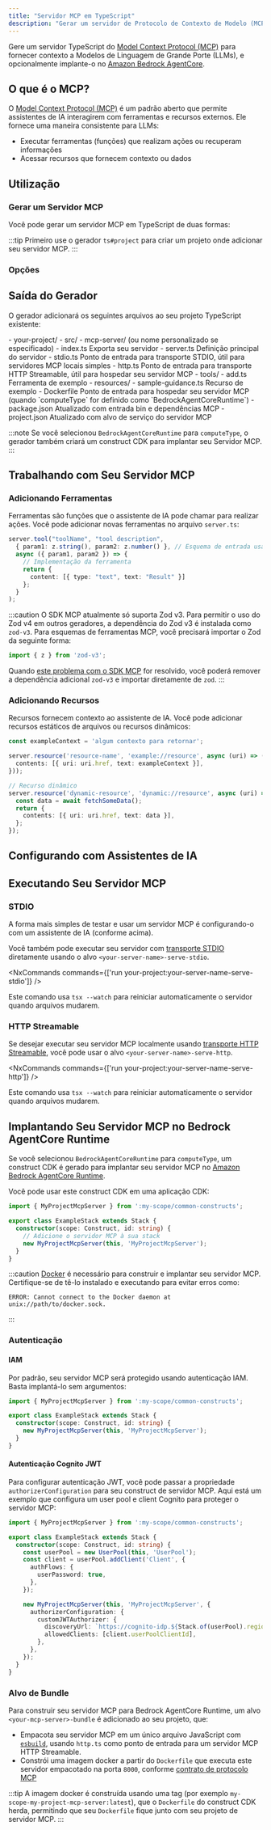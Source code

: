 ```yaml
---
title: "Servidor MCP em TypeScript"
description: "Gerar um servidor de Protocolo de Contexto de Modelo (MCP) em TypeScript para fornecer contexto a Modelos de Linguagem de Grande Escala"
---
```





Gere um servidor TypeScript do [Model Context Protocol (MCP)](https://modelcontextprotocol.io/) para fornecer contexto a Modelos de Linguagem de Grande Porte (LLMs), e opcionalmente implante-o no [Amazon Bedrock AgentCore](https://docs.aws.amazon.com/bedrock-agentcore/latest/devguide/).

## O que é o MCP?

O [Model Context Protocol (MCP)](https://modelcontextprotocol.io/) é um padrão aberto que permite assistentes de IA interagirem com ferramentas e recursos externos. Ele fornece uma maneira consistente para LLMs:

- Executar ferramentas (funções) que realizam ações ou recuperam informações
- Acessar recursos que fornecem contexto ou dados

## Utilização

### Gerar um Servidor MCP

Você pode gerar um servidor MCP em TypeScript de duas formas:

<RunGenerator generator="ts#mcp-server" />

:::tip
Primeiro use o gerador <Link path="/guides/typescript-project">`ts#project`</Link> para criar um projeto onde adicionar seu servidor MCP.
:::

### Opções

<GeneratorParameters generator="ts#mcp-server" />

## Saída do Gerador

O gerador adicionará os seguintes arquivos ao seu projeto TypeScript existente:

<FileTree>
  - your-project/
    - src/
      - mcp-server/ (ou nome personalizado se especificado)
        - index.ts Exporta seu servidor
        - server.ts Definição principal do servidor
        - stdio.ts Ponto de entrada para transporte STDIO, útil para servidores MCP locais simples
        - http.ts Ponto de entrada para transporte HTTP Streamable, útil para hospedar seu servidor MCP
        - tools/
          - add.ts Ferramenta de exemplo
        - resources/
          - sample-guidance.ts Recurso de exemplo
        - Dockerfile Ponto de entrada para hospedar seu servidor MCP (quando `computeType` for definido como `BedrockAgentCoreRuntime`)
    - package.json Atualizado com entrada bin e dependências MCP
    - project.json Atualizado com alvo de serviço do servidor MCP
</FileTree>

:::note
Se você selecionou `BedrockAgentCoreRuntime` para `computeType`, o gerador também criará um construct CDK para implantar seu Servidor MCP.
:::

## Trabalhando com Seu Servidor MCP

### Adicionando Ferramentas

Ferramentas são funções que o assistente de IA pode chamar para realizar ações. Você pode adicionar novas ferramentas no arquivo `server.ts`:

```typescript
server.tool("toolName", "tool description",
  { param1: z.string(), param2: z.number() }, // Esquema de entrada usando Zod
  async ({ param1, param2 }) => {
    // Implementação da ferramenta
    return {
      content: [{ type: "text", text: "Result" }]
    };
  }
);
```

:::caution
O SDK MCP atualmente só suporta Zod v3. Para permitir o uso do Zod v4 em outros geradores, a dependência do Zod v3 é instalada como `zod-v3`. Para esquemas de ferramentas MCP, você precisará importar o Zod da seguinte forma:

```ts
import { z } from 'zod-v3';
```

Quando [este problema com o SDK MCP](https://github.com/modelcontextprotocol/typescript-sdk/issues/164) for resolvido, você poderá remover a dependência adicional `zod-v3` e importar diretamente de `zod`.
:::

### Adicionando Recursos

Recursos fornecem contexto ao assistente de IA. Você pode adicionar recursos estáticos de arquivos ou recursos dinâmicos:

```typescript
const exampleContext = 'algum contexto para retornar';

server.resource('resource-name', 'example://resource', async (uri) => ({
  contents: [{ uri: uri.href, text: exampleContext }],
}));

// Recurso dinâmico
server.resource('dynamic-resource', 'dynamic://resource', async (uri) => {
  const data = await fetchSomeData();
  return {
    contents: [{ uri: uri.href, text: data }],
  };
});
```

## Configurando com Assistentes de IA

<Snippet name="mcp/configuration" parentHeading="Configurando com Assistentes de IA" />

## Executando Seu Servidor MCP

### STDIO

A forma mais simples de testar e usar um servidor MCP é configurando-o com um assistente de IA (conforme acima).

Você também pode executar seu servidor com [transporte STDIO](https://modelcontextprotocol.io/docs/concepts/transports#standard-input%2Foutput-stdio) diretamente usando o alvo `<your-server-name>-serve-stdio`.

<NxCommands commands={['run your-project:your-server-name-serve-stdio']} />

Este comando usa `tsx --watch` para reiniciar automaticamente o servidor quando arquivos mudarem.

### HTTP Streamable

Se desejar executar seu servidor MCP localmente usando [transporte HTTP Streamable](https://modelcontextprotocol.io/docs/concepts/transports#streamable-http), você pode usar o alvo `<your-server-name>-serve-http`.

<NxCommands commands={['run your-project:your-server-name-serve-http']} />

Este comando usa `tsx --watch` para reiniciar automaticamente o servidor quando arquivos mudarem.

## Implantando Seu Servidor MCP no Bedrock AgentCore Runtime

Se você selecionou `BedrockAgentCoreRuntime` para `computeType`, um construct CDK é gerado para implantar seu servidor MCP no [Amazon Bedrock AgentCore Runtime](https://docs.aws.amazon.com/bedrock-agentcore/latest/devguide/agents-tools-runtime.html).

Você pode usar este construct CDK em uma aplicação CDK:

```ts {6}
import { MyProjectMcpServer } from ':my-scope/common-constructs';

export class ExampleStack extends Stack {
  constructor(scope: Construct, id: string) {
    // Adicione o servidor MCP à sua stack
    new MyProjectMcpServer(this, 'MyProjectMcpServer');
  }
}
```

:::caution
[Docker](https://www.docker.com/) é necessário para construir e implantar seu servidor MCP. Certifique-se de tê-lo instalado e executando para evitar erros como:

```
ERROR: Cannot connect to the Docker daemon at unix://path/to/docker.sock.
```
:::

### Autenticação

#### IAM

Por padrão, seu servidor MCP será protegido usando autenticação IAM. Basta implantá-lo sem argumentos:

```ts {5}
import { MyProjectMcpServer } from ':my-scope/common-constructs';

export class ExampleStack extends Stack {
  constructor(scope: Construct, id: string) {
    new MyProjectMcpServer(this, 'MyProjectMcpServer');
  }
}
```

#### Autenticação Cognito JWT

Para configurar autenticação JWT, você pode passar a propriedade `authorizerConfiguration` para seu construct de servidor MCP. Aqui está um exemplo que configura um user pool e client Cognito para proteger o servidor MCP:

```ts {14-17}
import { MyProjectMcpServer } from ':my-scope/common-constructs';

export class ExampleStack extends Stack {
  constructor(scope: Construct, id: string) {
    const userPool = new UserPool(this, 'UserPool');
    const client = userPool.addClient('Client', {
      authFlows: {
        userPassword: true,
      },
    });

    new MyProjectMcpServer(this, 'MyProjectMcpServer', {
      authorizerConfiguration: {
        customJWTAuthorizer: {
          discoveryUrl: `https://cognito-idp.${Stack.of(userPool).region}.amazonaws.com/${userPool.userPoolId}/.well-known/openid-configuration`,
          allowedClients: [client.userPoolClientId],
        },
      },
    });
  }
}
```

### Alvo de Bundle

Para construir seu servidor MCP para Bedrock AgentCore Runtime, um alvo `<your-mcp-server>-bundle` é adicionado ao seu projeto, que:

- Empacota seu servidor MCP em um único arquivo JavaScript com [`esbuild`](https://esbuild.github.io/), usando `http.ts` como ponto de entrada para um servidor MCP HTTP Streamable.
- Constrói uma imagem docker a partir do `Dockerfile` que executa este servidor empacotado na porta `8000`, conforme [contrato de protocolo MCP](https://docs.aws.amazon.com/bedrock-agentcore/latest/devguide/runtime-service-contract.html#mcp-protocol-contract)

:::tip
A imagem docker é construída usando uma tag (por exemplo `my-scope-my-project-mcp-server:latest`), que o `Dockerfile` do construct CDK herda, permitindo que seu `Dockerfile` fique junto com seu projeto de servidor MCP.
:::